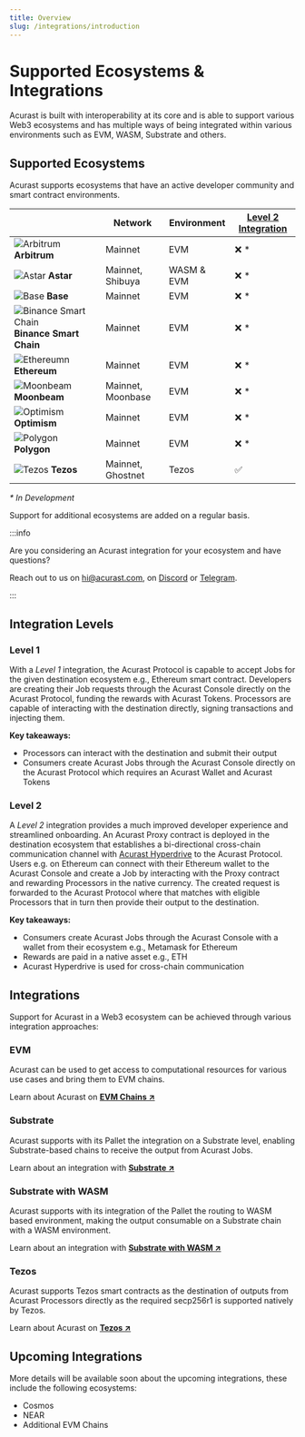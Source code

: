 ```yaml
---
title: Overview
slug: /integrations/introduction
---
```


# Supported Ecosystems & Integrations

Acurast is built with interoperability at its core and is able to support various Web3 ecosystems and has multiple ways of being integrated within various environments such as EVM, WASM, Substrate and others.

## Supported Ecosystems

Acurast supports ecosystems that have an active developer community and smart contract environments.

|                                                                                                           | Network           | Environment | [Level 2 Integration](#level-2) |
| --------------------------------------------------------------------------------------------------------- | ----------------- | ----------- | ------------------------------- |
| ![Arbitrum](/img/arbitrum_symbol.svg "Arbitrum") **Arbitrum**                                             | Mainnet           | EVM         | ❌ \*                           |
| ![Astar](/img/astar_symbol.svg "Astar") **Astar**                                                         | Mainnet, Shibuya  | WASM & EVM  | ❌ \*                           |
| ![Base](/img/base_symbol.svg "Base") **Base**                                                             | Mainnet           | EVM         | ❌ \*                           |
| ![Binance Smart Chain](/img/binance-smart-chain_symbol.svg "Binance Smart Chain") **Binance Smart Chain** | Mainnet           | EVM         | ❌ \*                           |
| ![Ethereumn](/img/ethereum_symbol.svg "Ethereum") **Ethereum**                                            | Mainnet           | EVM         | ❌ \*                           |
| ![Moonbeam](/img/moonbeam_symbol.svg "Moonbeam") **Moonbeam**                                             | Mainnet, Moonbase | EVM         | ❌ \*                           |
| ![Optimism](/img/optimism_symbol.svg "Optimism") **Optimism**                                             | Mainnet           | EVM         | ❌ \*                           |
| ![Polygon](/img/polygon_symbol.svg "Polygon") **Polygon**                                                 | Mainnet           | EVM         | ❌ \*                           |
| ![Tezos](/img/tezos_symbol.svg "Tezos") **Tezos**                                                         | Mainnet, Ghostnet | Tezos       | ✅                              |

_\* In Development_

Support for additional ecosystems are added on a regular basis.

:::info

Are you considering an Acurast integration for your ecosystem and have questions?

Reach out to us on [hi@acurast.com](mailto:hi@acurast.com), on [Discord](https://discord.gg/wqgC6b6aKe) or [Telegram](https://t.me/acurastnetwork).

:::

<div class="padding-vert--md"></div>

## Integration Levels

### Level 1

With a _Level 1_ integration, the Acurast Protocol is capable to accept Jobs for the given destination ecosystem e.g., Ethereum smart contract. Developers are creating their Job requests through the Acurast Console directly on the Acurast Protocol, funding the rewards with Acurast Tokens. Processors are capable of interacting with the destination directly, signing transactions and injecting them.

**Key takeaways:**

- Processors can interact with the destination and submit their output
- Consumers create Acurast Jobs through the Acurast Console directly on the Acurast Protocol which requires an Acurast Wallet and Acurast Tokens

### Level 2

A _Level 2_ integration provides a much improved developer experience and streamlined onboarding. An Acurast Proxy contract is deployed in the destination ecosystem that establishes a bi-directional cross-chain communication channel with [Acurast Hyperdrive](/acurast-protocol/modules/hyperdrive) to the Acurast Protocol. Users e.g. on Ethereum can connect with their Ethereum wallet to the Acurast Console and create a Job by interacting with the Proxy contract and rewarding Processors in the native currency. The created request is forwarded to the Acurast Protocol where that matches with eligible Processors that in turn then provide their output to the destination.

**Key takeaways:**

- Consumers create Acurast Jobs through the Acurast Console with a wallet from their ecosystem e.g., Metamask for Ethereum
- Rewards are paid in a native asset e.g., ETH
- Acurast Hyperdrive is used for cross-chain communication

## Integrations

Support for Acurast in a Web3 ecosystem can be achieved through various integration approaches:

### EVM

Acurast can be used to get access to computational resources for various use cases and bring them to EVM chains.

Learn about Acurast on **[EVM Chains ↗](/integrations/evm/)**

### Substrate

Acurast supports with its Pallet the integration on a Substrate level, enabling Substrate-based chains to receive the output from Acurast Jobs.

Learn about an integration with **[Substrate ↗](/integrations/substrate/)**

### Substrate with WASM

Acurast supports with its integration of the Pallet the routing to WASM based environment, making the output consumable on a Substrate chain with a WASM environment.

Learn about an integration with **[Substrate with WASM ↗](/integrations/substrate-wasm/)**

### Tezos

Acurast supports Tezos smart contracts as the destination of outputs from Acurast Processors directly as the required secp256r1 is supported natively by Tezos.

Learn about Acurast on **[Tezos ↗](/integrations/tezos/)**

## Upcoming Integrations

More details will be available soon about the upcoming integrations, these include the following ecosystems:

- Cosmos
- NEAR
- Additional EVM Chains
